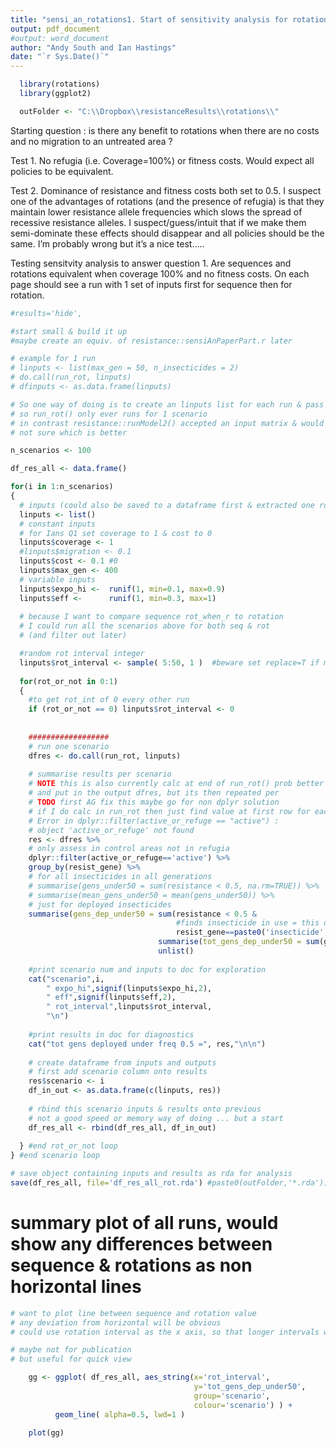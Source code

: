 ```yaml
---
title: "sensi_an_rotations1. Start of sensitivity analysis for rotations."
output: pdf_document
#output: word_document
author: "Andy South and Ian Hastings"
date: "`r Sys.Date()`"
---
```



```r
  library(rotations)
  library(ggplot2)

  outFolder <- "C:\\Dropbox\\resistanceResults\\rotations\\"
```

Starting question : is there any benefit to rotations when there are no costs and no migration to an untreated area ?

Test 1. No refugia (i.e. Coverage=100%) or fitness costs. Would expect all policies to be equivalent.

Test 2. Dominance of resistance and fitness costs both set to 0.5.
I suspect one of the advantages of rotations (and the presence of refugia) is that they maintain lower resistance allele frequencies which slows the spread of recessive resistance alleles. I suspect/guess/intuit that if we make them semi-dominate these effects should disappear and all policies should be the same. I’m probably wrong but it’s a nice test…..


Testing sensitvity analysis to answer question 1. Are sequences and rotations equivalent when coverage 100% and no fitness costs. On each page should see a run with 1 set of inputs first for sequence then for rotation.

\pagebreak

```r
#results='hide',

#start small & build it up
#maybe create an equiv. of resistance::sensiAnPaperPart.r later

# example for 1 run
# linputs <- list(max_gen = 50, n_insecticides = 2)
# do.call(run_rot, linputs)
# dfinputs <- as.data.frame(linputs)

# So one way of doing is to create an linputs list for each run & pass to run_rot()
# so run_rot() only ever runs for 1 scenario
# in contrast resistance::runModel2() accepted an input matrix & would run for multiple scenarios
# not sure which is better

n_scenarios <- 100

df_res_all <- data.frame()

for(i in 1:n_scenarios)
{
  # inputs (could also be saved to a dataframe first & extracted one row at a time)
  linputs <- list()
  # constant inputs
  # for Ians Q1 set coverage to 1 & cost to 0 
  linputs$coverage <- 1
  #linputs$migration <- 0.1
  linputs$cost <- 0.1 #0
  linputs$max_gen <- 400
  # variable inputs
  linputs$expo_hi <-  runif(1, min=0.1, max=0.9)
  linputs$eff <-      runif(1, min=0.3, max=1)
  
  # because I want to compare sequence rot_when_r to rotation
  # I could run all the scenarios above for both seq & rot
  # (and filter out later)

  #random rot interval integer
  linputs$rot_interval <- sample( 5:50, 1 )  #beware set replace=T if more than 1
    
  for(rot_or_not in 0:1)
  {  
    #to get rot_int of 0 every other run
    if (rot_or_not == 0) linputs$rot_interval <- 0
    
    
    ##################
    # run one scenario
    dfres <- do.call(run_rot, linputs)
    
    # summarise results per scenario
    # NOTE this is also currently calc at end of run_rot() prob better to calc there
    # and put in the output dfres, but its then repeated per 
    # TODO first AG fix this maybe go for non dplyr solution
    # if I do calc in run_rot then just find value at first row for each gene
    # Error in dplyr::filter(active_or_refuge == "active") : 
    # object 'active_or_refuge' not found
    res <- dfres %>%
    # only assess in control areas not in refugia  
    dplyr::filter(active_or_refuge=='active') %>%
    group_by(resist_gene) %>%
    # for all insecticides in all generations  
    # summarise(gens_under50 = sum(resistance < 0.5, na.rm=TRUE)) %>%
    # summarise(mean_gens_under50 = mean(gens_under50)) %>%
    # just for deployed insecticides 
    summarise(gens_dep_under50 = sum(resistance < 0.5 &
                                     #finds insecticide in use = this one
                                     resist_gene==paste0('insecticide',insecticide), na.rm=TRUE)) %>%
                                 summarise(tot_gens_dep_under50 = sum(gens_dep_under50)) %>%    
                                 unlist()
    
    #print scenario num and inputs to doc for exploration
    cat("scenario",i,
        " expo_hi",signif(linputs$expo_hi,2),
        " eff",signif(linputs$eff,2),
        " rot_interval",linputs$rot_interval,
        "\n")
    
    #print results in doc for diagnostics
    cat("tot gens deployed under freq 0.5 =", res,"\n\n")
    
    # create dataframe from inputs and outputs
    # first add scenario column onto results
    res$scenario <- i
    df_in_out <- as.data.frame(c(linputs, res))
    
    # rbind this scenario inputs & results onto previous
    # not a good speed or memory way of doing ... but a start
    df_res_all <- rbind(df_res_all, df_in_out)
    
  } #end rot_or_not loop
} #end scenario loop

# save object containing inputs and results as rda for analysis
save(df_res_all, file='df_res_all_rot.rda') #paste0(outFolder,'*.rda'))

```

\pagebreak

# summary plot of all runs, would show any differences between sequence & rotations as non horizontal lines

```r

# want to plot line between sequence and rotation value
# any deviation from horizontal will be obvious
# could use rotation interval as the x axis, so that longer intervals will be clearer

# maybe not for publication
# but useful for quick view

    gg <- ggplot( df_res_all, aes_string(x='rot_interval',
                                         y='tot_gens_dep_under50',
                                         group='scenario',
                                         colour='scenario') ) +
          geom_line( alpha=0.5, lwd=1 )

    plot(gg)

```  
